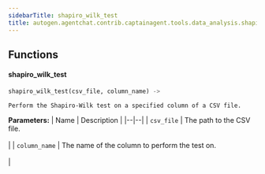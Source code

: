 ```yaml
---
sidebarTitle: shapiro_wilk_test
title: autogen.agentchat.contrib.captainagent.tools.data_analysis.shapiro_wilk_test
---
```


## Functions

<code class="doc-symbol doc-symbol-heading doc-symbol-function"></code>
#### shapiro_wilk_test
<a href="#autogen.agentchat.contrib.captainagent.tools.data_analysis.shapiro_wilk_test..shapiro_wilk_test" class="headerlink" title="Permanent link"></a>

```python
shapiro_wilk_test(csv_file, column_name) -> 
```

    Perform the Shapiro-Wilk test on a specified column of a CSV file.

<b>Parameters:</b>
| Name | Description |
|--|--|
| `csv_file` | The path to the CSV file.<br/><br/> |
| `column_name` | The name of the column to perform the test on.<br/><br/> |

<br />